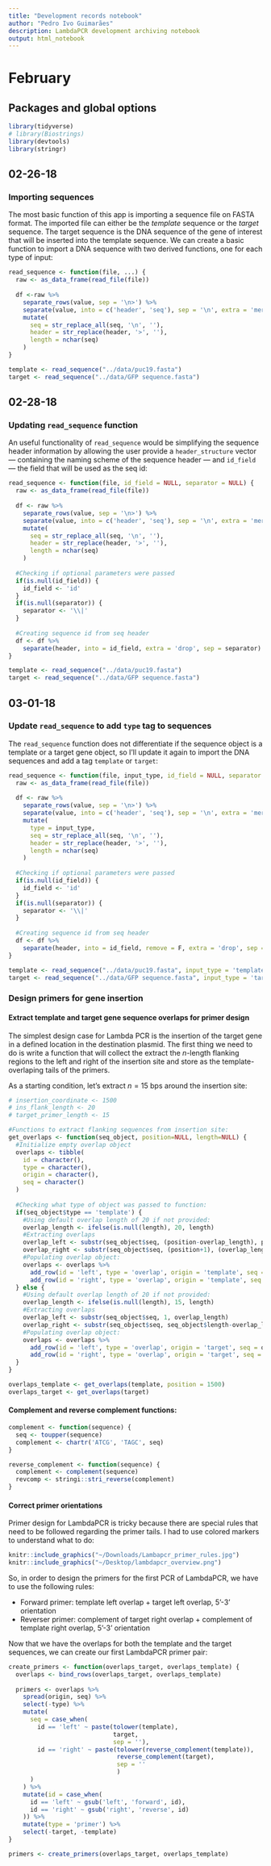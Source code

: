 ```yaml
---
title: "Development records notebook"
author: "Pedro Ivo Guimarães"
description: LambdaPCR development archiving notebook
output: html_notebook
---
```


# February 

## Packages and global options

```r
library(tidyverse)
# library(Biostrings)
library(devtools)
library(stringr)
```

## 02-26-18

### Importing sequences

The most basic function of this app is importing a sequence file on FASTA format. The imported file can either be the *template* sequence or the *target* sequence. The target sequence is the DNA sequence of the gene of interest that will be inserted into the template sequence. We can create a basic function to import a DNA sequence with two derived functions, one for each type of input:

```r
read_sequence <- function(file, ...) {
  raw <- as_data_frame(read_file(file))
  
  df <-raw %>%
    separate_rows(value, sep = '\n>') %>%
    separate(value, into = c('header', 'seq'), sep = '\n', extra = 'merge') %>%
    mutate(
      seq = str_replace_all(seq, '\n', ''),
      header = str_replace(header, '>', ''),
      length = nchar(seq)
    )
}

template <- read_sequence("../data/puc19.fasta")
target <- read_sequence("../data/GFP sequence.fasta")
```

## 02-28-18

### Updating `read_sequence` function

An useful functionality of `read_sequence` would be simplifying the sequence header information by allowing the user provide a `header_structure` vector — containing the naming scheme of the sequence header — and `id_field` — the field that will be used as the seq id:

```r
read_sequence <- function(file, id_field = NULL, separator = NULL) {
  raw <- as_data_frame(read_file(file))
  
  df <- raw %>%
    separate_rows(value, sep = '\n>') %>%
    separate(value, into = c('header', 'seq'), sep = '\n', extra = 'merge') %>%
    mutate(
      seq = str_replace_all(seq, '\n', ''),
      header = str_replace(header, '>', ''),
      length = nchar(seq)
    )
  
  #Checking if optional parameters were passed
  if(is.null(id_field)) {
    id_field <- 'id'
  }
  if(is.null(separator)) {
    separator <- '\\|'
  }
  
  #Creating sequence id from seq header
  df <- df %>%
    separate(header, into = id_field, extra = 'drop', sep = separator)
}

template <- read_sequence("../data/puc19.fasta")
target <- read_sequence("../data/GFP sequence.fasta")
```

## 03-01-18

### Update `read_sequence` to add `type` tag to sequences

The `read_sequence` function does not differentiate if the sequence object is a template or a target gene object, so I'll update it again to import the DNA sequences and add a tag `template` or `target`:

```r
read_sequence <- function(file, input_type, id_field = NULL, separator = NULL) {
  raw <- as_data_frame(read_file(file))
  
  df <- raw %>%
    separate_rows(value, sep = '\n>') %>%
    separate(value, into = c('header', 'seq'), sep = '\n', extra = 'merge') %>%
    mutate(
      type = input_type,
      seq = str_replace_all(seq, '\n', ''),
      header = str_replace(header, '>', ''),
      length = nchar(seq)
    )
  
  #Checking if optional parameters were passed
  if(is.null(id_field)) {
    id_field <- 'id'
  }
  if(is.null(separator)) {
    separator <- '\\|'
  }
  
  #Creating sequence id from seq header
  df <- df %>%
    separate(header, into = id_field, remove = F, extra = 'drop', sep = separator)
}

template <- read_sequence("../data/puc19.fasta", input_type = 'template')
target <- read_sequence("../data/GFP sequence.fasta", input_type = 'target')
```

### Design primers for gene insertion

#### Extract template and target gene sequence overlaps for primer design
The simplest design case for Lambda PCR is the insertion of the target gene in a defined location in the destination plasmid. The first thing we need to do is write a function that will collect the extract the *n*-length flanking regions to the left and right of the insertion site and store as the template-overlaping tails of the primers. 

As a starting condition, let's extract $n = 15$ bps around the insertion site:

```r
# insertion_coordinate <- 1500
# ins_flank_length <- 20
# target_primer_length <- 15

#Functions to extract flanking sequences from insertion site:
get_overlaps <- function(seq_object, position=NULL, length=NULL) {
  #Initialize empty overlap object
  overlaps <- tibble(
    id = character(),
    type = character(),
    origin = character(),
    seq = character()
  )
  
  #Checking what type of object was passed to function:
  if(seq_object$type == 'template') {
    #Using default overlap length of 20 if not provided:
    overlap_length <- ifelse(is.null(length), 20, length)
    #Extracting overlaps
    overlap_left <- substr(seq_object$seq, (position-overlap_length), position)
    overlap_right <- substr(seq_object$seq, (position+1), (overlap_length+position+1))
    #Populating overlap object:
    overlaps <- overlaps %>% 
      add_row(id = 'left', type = 'overlap', origin = 'template', seq = overlap_left) %>%
      add_row(id = 'right', type = 'overlap', origin = 'template', seq = overlap_right)
  } else {
    #Using default overlap length of 20 if not provided:
    overlap_length <- ifelse(is.null(length), 15, length)
    #Extracting overlaps
    overlap_left <- substr(seq_object$seq, 1, overlap_length)
    overlap_right <- substr(seq_object$seq, seq_object$length-overlap_length, seq_object$length)
    #Populating overlap object:
    overlaps <- overlaps %>% 
      add_row(id = 'left', type = 'overlap', origin = 'target', seq = overlap_left) %>%
      add_row(id = 'right', type = 'overlap', origin = 'target', seq = overlap_right)
  }
}

overlaps_template <- get_overlaps(template, position = 1500)
overlaps_target <- get_overlaps(target)
```

#### Complement and reverse complement functions: 

```r
complement <- function(sequence) {
  seq <- toupper(sequence)
  complement <- chartr('ATCG', 'TAGC', seq)
}

reverse_complement <- function(sequence) {
  complement <- complement(sequence)
  revcomp <- stringi::stri_reverse(complement)
}

```

#### Correct primer orientations

Primer design for LambdaPCR is tricky because there are special rules that need to be followed regarding the primer tails. I had to use colored markers to understand what to do:

```r
knitr::include_graphics("~/Downloads/Lambapcr_primer_rules.jpg")
knitr::include_graphics("~/Desktop/lambdapcr_overview.png")
```

So, in order to design the primers for the first PCR of LambdaPCR, we have to use the following rules:

- Forward primer: template left overlap + target left overlap, 5'-3' orientation
- Reverser primer: complement of target right overlap + complement of template right overlap,  5'-3' orientation

Now that we have the overlaps for both the template and the target sequences, we can create our first LambdaPCR primer pair:

```r
create_primers <- function(overlaps_target, overlaps_template) {
  overlaps <- bind_rows(overlaps_target, overlaps_template)
  
  primers <- overlaps %>%
    spread(origin, seq) %>%
    select(-type) %>%
    mutate(
      seq = case_when(
        id == 'left' ~ paste(tolower(template), 
                             target, 
                             sep = ''),
        id == 'right' ~ paste(tolower(reverse_complement(template)), 
                              reverse_complement(target), 
                              sep = ''
                              )
      )
    ) %>%
    mutate(id = case_when(
      id == 'left' ~ gsub('left', 'forward', id),
      id == 'right' ~ gsub('right', 'reverse', id)
    )) %>%
    mutate(type = 'primer') %>%
    select(-target, -template)
}

primers <- create_primers(overlaps_target, overlaps_template)

```



